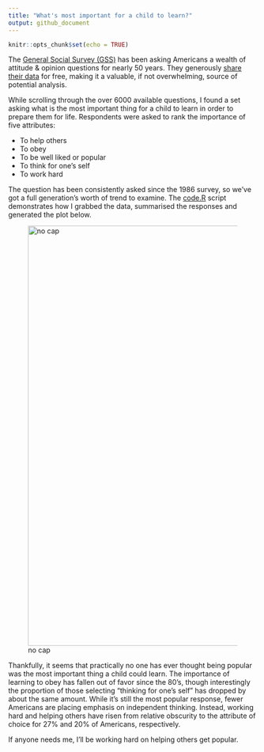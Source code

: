 ```yaml
---
title: "What's most important for a child to learn?"
output: github_document
---
```


```r
knitr::opts_chunk$set(echo = TRUE)
```


The [General Social Survey (GSS)](https://gss.norc.org/) has been asking Americans a wealth of attitude & opinion questions for nearly 50 years.  They generously [share their data](https://gss.norc.org/getthedata/Pages/Home.aspx) for free, making it a valuable, if not overwhelming, source of potential analysis.

While scrolling through the over 6000 available questions, I found a set asking what is the most important thing for a child to learn in order to prepare them for life.  Respondents were asked to rank the importance of five attributes:

* To help others
* To obey
* To be well liked or popular
* To think for one's self
* To work hard

The question has been consistently asked since the 1986 survey, so we've got a full generation's worth of trend to examine.  The [code.R](code.R) script demonstrates how I grabbed the data, summarised the responses and generated the plot below.

![no cap](Most_Important.png){width=850px}

Thankfully, it seems that practically no one has ever thought being popular was the most important thing a child could learn.  The importance of learning to obey has fallen out of favor since the 80's, though interestingly the proportion of those selecting "thinking for one's self" has dropped by about the same amount.  While it's still the most popular response, fewer Americans are placing emphasis on independent thinking.  Instead, working hard and helping others have risen from relative obscurity to the attribute of choice for 27% and 20% of Americans, respectively.

If anyone needs me, I'll be working hard on helping others get popular.
